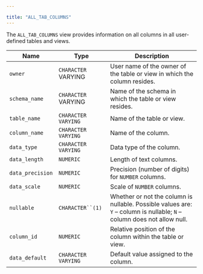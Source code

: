 ---

title: "ALL_TAB_COLUMNS"
---

<div id="all_tab_columns" class="registered_link"></div>

The `ALL_TAB_COLUMNS` view provides information on all columns in all user-defined tables and views.

| Name             | Type                | Description                                                  |
| ---------------- | ------------------- | ------------------------------------------------------------ |
| `owner`          | `CHARACTER` VARYING | User name of the owner of the table or view in which the column resides. |
| `schema_name`    | `CHARACTER` VARYING | Name of the schema in which the table or view resides.       |
| `table_name`     | `CHARACTER VARYING` | Name of the table or view.                                   |
| `column_name`    | `CHARACTER VARYING` | Name of the column.                                          |
| `data_type`      | `CHARACTER VARYING` | Data type of the column.                                     |
| `data_length`    | `NUMERIC`           | Length of text columns.                                      |
| `data_precision` | `NUMERIC`           | Precision (number of digits) for `NUMBER` columns.           |
| `data_scale`     | `NUMERIC`           | Scale of `NUMBER` columns.                                   |
| `nullable`       | `CHARACTER``(1)`    | Whether or not the column is nullable. Possible values are: `Y` – column is nullable; `N` – column does not allow null. |
| `column_id`      | `NUMERIC`           | Relative position of the column within the table or view.    |
| `data_default`   | `CHARACTER VARYING` | Default value assigned to the column.                        |
